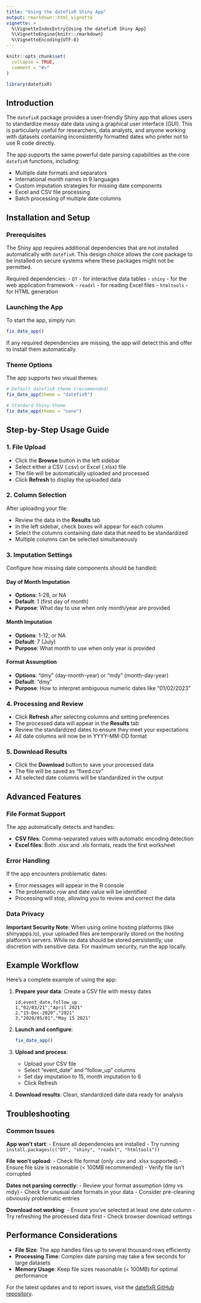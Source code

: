 ```yaml
---
title: "Using the datefixR Shiny App"
output: rmarkdown::html_vignette
vignette: >
  %\VignetteIndexEntry{Using the datefixR Shiny App}
  %\VignetteEngine{knitr::rmarkdown}
  %\VignetteEncoding{UTF-8}
---
```


```r
knitr::opts_chunk$set(
  collapse = TRUE,
  comment = "#>"
)
```

```r
library(datefixR)
```

## Introduction

The `datefixR` package provides a user-friendly Shiny app that allows users to standardize messy date data using a graphical user interface (GUI). This is particularly useful for researchers, data analysts, and anyone working with datasets containing inconsistently formatted dates who prefer not to use R code directly.

The app supports the same powerful date parsing capabilities as the core `datefixR` functions, including:

- Multiple date formats and separators
- International month names in 9 languages
- Custom imputation strategies for missing date components
- Excel and CSV file processing
- Batch processing of multiple date columns

## Installation and Setup

### Prerequisites

The Shiny app requires additional dependencies that are not installed automatically with `datefixR`. This design choice allows the core package to be installed on secure systems where these packages might not be permitted.

Required dependencies:
- `DT` - for interactive data tables
- `shiny` - for the web application framework
- `readxl` - for reading Excel files
- `htmltools` - for HTML generation

### Launching the App

To start the app, simply run:

```r
fix_date_app()
```

If any required dependencies are missing, the app will detect this and offer to install them automatically.

### Theme Options

The app supports two visual themes:

```r
# Default datefixR theme (recommended)
fix_date_app(theme = "datefixR")

# Standard Shiny theme
fix_date_app(theme = "none")
```

## Step-by-Step Usage Guide

### 1. File Upload

- Click the **Browse** button in the left sidebar
- Select either a CSV (.csv) or Excel (.xlsx) file
- The file will be automatically uploaded and processed
- Click **Refresh** to display the uploaded data

### 2. Column Selection

After uploading your file:

- Review the data in the **Results** tab
- In the left sidebar, check boxes will appear for each column
- Select the columns containing date data that need to be standardized
- Multiple columns can be selected simultaneously

### 3. Imputation Settings

Configure how missing date components should be handled:

#### Day of Month Imputation
- **Options**: 1-28, or NA
- **Default**: 1 (first day of month)
- **Purpose**: What day to use when only month/year are provided

#### Month Imputation
- **Options**: 1-12, or NA
- **Default**: 7 (July)
- **Purpose**: What month to use when only year is provided

#### Format Assumption
- **Options**: "dmy" (day-month-year) or "mdy" (month-day-year)
- **Default**: "dmy"
- **Purpose**: How to interpret ambiguous numeric dates like "01/02/2023"

### 4. Processing and Review

- Click **Refresh** after selecting columns and setting preferences
- The processed data will appear in the **Results** tab
- Review the standardized dates to ensure they meet your expectations
- All date columns will now be in YYYY-MM-DD format

### 5. Download Results

- Click the **Download** button to save your processed data
- The file will be saved as "fixed.csv"
- All selected date columns will be standardized in the output

## Advanced Features

### File Format Support

The app automatically detects and handles:

- **CSV files**: Comma-separated values with automatic encoding detection
- **Excel files**: Both .xlsx and .xls formats, reads the first worksheet

### Error Handling

If the app encounters problematic dates:

- Error messages will appear in the R console
- The problematic row and date value will be identified
- Processing will stop, allowing you to review and correct the data

### Data Privacy

**Important Security Note**: When using online hosting platforms (like shinyapps.io), your uploaded files are temporarily stored on the hosting platform's servers. While no data should be stored persistently, use discretion with sensitive data. For maximum security, run the app locally.

## Example Workflow

Here's a complete example of using the app:

1. **Prepare your data**: Create a CSV file with messy dates
   ```
   id,event_date,follow_up
   1,"02/03/21","April 2021"
   2,"15-Dec-2020","2021"
   3,"2020/05/01","May 15 2021"
   ```

2. **Launch and configure**:
   ```r
   fix_date_app()
   ```

3. **Upload and process**:
   - Upload your CSV file
   - Select "event_date" and "follow_up" columns
   - Set day imputation to 15, month imputation to 6
   - Click Refresh

4. **Download results**: Clean, standardized date data ready for analysis

## Troubleshooting

### Common Issues

**App won't start**:
- Ensure all dependencies are installed
- Try running `install.packages(c("DT", "shiny", "readxl", "htmltools"))`

**File won't upload**:
- Check file format (only .csv and .xlsx supported)
- Ensure file size is reasonable (< 100MB recommended)
- Verify file isn't corrupted

**Dates not parsing correctly**:
- Review your format assumption (dmy vs mdy)
- Check for unusual date formats in your data
- Consider pre-cleaning obviously problematic entries

**Download not working**:
- Ensure you've selected at least one date column
- Try refreshing the processed data first
- Check browser download settings

## Performance Considerations

- **File Size**: The app handles files up to several thousand rows efficiently
- **Processing Time**: Complex date parsing may take a few seconds for large datasets
- **Memory Usage**: Keep file sizes reasonable (< 100MB) for optimal performance

For the latest updates and to report issues, visit the [datefixR GitHub repository](https://github.com/ropensci/datefixR).

